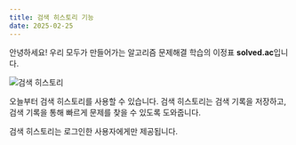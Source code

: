 ```yaml
---
title: 검색 히스토리 기능 
date: 2025-02-25
---
```


안녕하세요! 우리 모두가 만들어가는 알고리즘 문제해결 학습의 이정표 **solved.ac**입니다.

![검색 히스토리](.history.png)

오늘부터 검색 히스토리를 사용할 수 있습니다. 검색 히스토리는 검색 기록을 저장하고, 검색 기록을 통해 빠르게 문제를 찾을 수 있도록 도와줍니다.

검색 히스토리는 로그인한 사용자에게만 제공됩니다.
